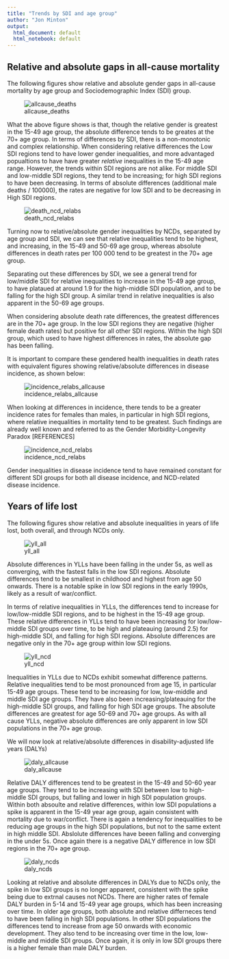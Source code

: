 ```yaml
---
title: "Trends by SDI and age group"
author: "Jon Minton"
output:
  html_document: default
  html_notebook: default
---
```




## Relative and absolute gaps in all-cause mortality 

The following figures show relative and absolute gender gaps in all-cause mortality by age group and Sociodemographic Index (SDI) group. 


![allcause_deaths](figures/ro1/all_cause_sdi_rel_abs.png)

What the above figure shows is that, though the relative gender is greatest in the 15-49 age group, the absolute difference tends to be greates at the 70+ age group. In terms of differences by SDI, there is a non-monotonic and complex relationship. When considering relative differences the Low SDI regions tend to have lower gender inequalities, and more advantaged popualtions to have have greater *relative* inequalities in the 15-49 age range. However, the trends within SDI regions are not alike. For middle SDI and low-middle SDI regions, they tend to be increasing; for high SDI regions to have been decreasing. In terms of absolute differences (additional male deaths / 100000), the rates are negative for low SDI and to be decreasing in High SDI regions. 


![death_ncd_relabs](figures/ro1/ncd_sdi_rel_abs_deaths.png)

Turning now to relative/absolute gender inequalities by NCDs, separated by age group and SDI, we can see that relative inequalities tend to be highest, and increasing, in the 15-49 and 50-69 age group, whereas absolute differences in death rates per 100 000 tend to be greatest in the 70+ age group.

Separating out these differences by SDI, we see a general trend for low/middle SDI for relative inequalities to increase in the 15-49 age group, to have plataued at around 1.9 for the high-middle SDI population, and to be falling for the high SDI group. A similar trend in relative inequalities is also apparent in the 50-69 age groups.

When considering absolute death rate differences, the greatest differences are in the 70+ age group. In the low SDI regions they are negative (higher female death rates) but positive for all other SDI regions. Within the high SDI group, which used to have highest differences in rates, the absolute gap has been falling. 


It is important to compare these gendered health inequalities in death rates with equivalent figures showing relative/absolute differences in disease incidence, as shown below: 

![incidence_relabs_allcause](figures/ro1/all_cause_sdi_rel_abs_incidence.png)

When looking at differences in incidence, there tends to be a greater incidence rates for females than males, in particular in high SDI regions, where relative inequalities in mortality tend to be greatest. Such findings are already well known and referred to as the Gender Morbidity-Longevity Paradox [REFERENCES]

![incidence_ncd_relabs](figures/ro1/ncd_sdi_rel_abs_incidence.png)

Gender inequalities in disease incidence tend to have remained constant for different SDI groups for both all disease incidence, and NCD-related disease incidence. 


## Years of life lost 

The following figures show relative and absolute inequalities in years of life lost, both overall, and through NCDs only. 

![yll_all](figures/ro1/ylls_all_cause_sdi_rel_abs.png)

Absolute differences in YLLs have been falling in the under 5s, as well as converging, with the fastest falls in the low SDI regions. Absolute differences tend to be smallest in childhood and highest from age 50 onwards. There is a notable spike in low SDI regions in the early 1990s, likely as a result of war/conflict. 

In terms of relative inequalities in YLLs, the differences tend to increase for low/low-middle SDI regions, and to be highest in the 15-49 age group. These relative differences in YLLs tend to have been increasing for low/low-middle SDI groups over time, to be high and plateauing (around 2.5) for high-middle SDI, and falling for high SDI regions. Absolute differences are negative only in the 70+ age group within low SDI regions. 



![yll_ncd](figures/ro1/ylls_ncds_sdi_rel_abs.png)

Inequalities in YLLs due to NCDs exhibit somewhat difference patterns. Relative inequalities tend to be most pronounced from age 15, in particular 15-49 age groups. These tend to be increasing for low, low-middle and middle SDI age groups. They have also been increasing/plateauing for the high-middle SDI groups, and falling for high SDI age groups. The absolute differences are greatest for age 50-69 and 70+ age groups. As with all cause YLLs, negative absolute differences are only apparent in low SDI populations in the 70+ age group. 


We will now look at relative/absolute differences in disability-adjusted life years (DALYs)

![daly_allcause](figures/ro1/dalys_all_cause_sdi_rel_abs.png)

Relative DALY differences tend to be greatest in the 15-49 and 50-60 year age groups. They tend to be increasing with SDI between low to high-middle SDI groups, but falling and lower in high SDI population groups. Within both absoulte and relative differences, within low SDI populations a spike is apparent in the 15-49 year age group, again consistent with mortality due to war/conflict. There is again a tendency for inequalities to be reducing age groups in the high SDI populations, but not to the same extent in high middle SDI. Abslolute differences have beeen falling and converging in the under 5s. Once again there is a negative DALY difference in low SDI regions in the 70+ age group.  


![daly_ncds](figures/ro1/dalys_NCDs_sdi_rel_abs.png)

Looking at relative and absolute differences in DALYs due to NCDs only, the spike in low SDI groups is no longer apparent, consistent with the spike being due to extrnal causes not NCDs. There are higher rates of female DALY burden in 5-14 and 15-49 year age groups, which has been increasing over time. In older age groups, both absolute and relative differneces tend to have been falling in high SDI populations. In other SDI populations the differences tend to increase from age 50 onwards with economic development. They also tend to be increasing over time in the low, low-middle and middle SDI groups. Once again, it is only in low SDI groups there is a higher female than male DALY burden. 


